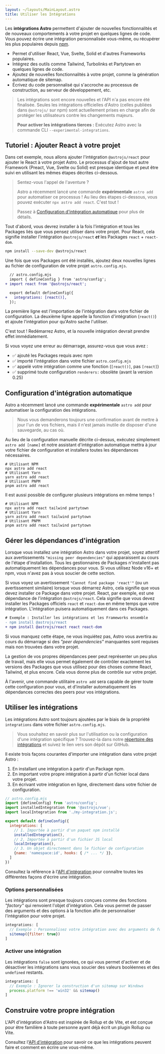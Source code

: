 ```yaml
---
layout: ~/layouts/MainLayout.astro
title: Utiliser les Intégrations
---
```




Les **intégrations Astro** permettent d'ajouter de nouvelles fonctionnalités et de nouveaux comportements à votre projet en quelques lignes de code. Vous pouvez écrire une intégration personnalisée vous-même, ou récupérer les plus populaires depuis [npm](https://www.npmjs.com/search?q=keywords%3Aastro-component&ranking=popularity).

- Permet d'utiliser React, Vue, Svelte, Solid et d'autres Frameworks populaires.
- Intégrez des outils comme Tailwind, Turbolinks et Partytown en quelques lignes de code.
- Ajoutez de nouvelles fonctionnalités à votre projet, comme la génération automatique de sitemap.
- Écrivez du code personnalisé qui s'accroche au processus de construction, au serveur de développement, etc.

> Les intégrations sont encore nouvelles et l'API n'a pas encore été finalisée. Seules les intégrations officielles d'Astro (celles publiées dans `@astrojs/` sur npm) sont actuellement prises en charge afin de protéger les utilisateurs contre les changements majeurs.
>
> **Pour activer les intégrations tierces :** Exécutez Astro avec la commande CLI `--experimental-integrations`.

## Tutoriel : Ajouter React à votre projet

Dans cet exemple, nous allons ajouter l'intégration `@astrojs/react` pour ajouter le React à votre projet Astro. Le processus d'ajout de tout autre Framework (Preact, Vue, Svelte ou Solid) est presque identique et peut être suivi en utilisant les mêmes étapes décrites ci-dessous.

<blockquote>
  <Badge variant="accent">Sentez-vous l'appel de l'aventure ?</Badge>

  Astro a récemment lancé une commande **expérimentale** `astro add` pour automatiser ce processus ! Au lieu des étapes ci-dessous, vous pouvez exécuter `npx astro add react`. C'est tout !

  Passez à [Configuration d'intégration automatique](#configuration-dintégration-automatique) pour plus de détails.
</blockquote>

Tout d'abord, vous devrez installer à la fois l'intégration et tous les Packages liés que vous pensez utiliser dans votre projet. Pour React, cela signifie installer l'intégration `@astrojs/react` ***et*** les Packages `react` + `react-dom`.

```bash
npm install --save-dev @astrojs/react
```

Une fois que vos Packages ont été installés, ajoutez deux nouvelles lignes au fichier de configuration de votre projet `astro.config.mjs`.

```diff
  // astro.config.mjs
  import { defineConfig } from 'astro/config';
+ import react from '@astrojs/react';

  export default defineConfig({
+   integrations: [react()],
  });
```

La première ligne est l'importation de l'intégration dans votre fichier de configuration. La deuxième ligne appelle la fonction d'intégration (`react()`) et ajoute l'intégration pour qu'Astro sache l'utiliser.

C'est tout ! Redémarrez Astro, et la nouvelle intégration devrait prendre effet immédiatement.

Si vous voyez une erreur au démarrage, assurez-vous que vous avez :

- ✅ ajouté les Packages requis avec npm
- ✅ importé l'intégration dans votre fichier `astro.config.mjs`
- ✅ appelé votre intégration comme une fonction (`[react()]`, pas `[react]`)
- ✅ supprimé toute configuration `renderers:` obsolète (avant la version 0.25)

## Configuration d'intégration automatique

Astro a récemment lancé une commande **expérimentale** `astro add` pour automatiser la configuration des intégrations.

> Nous vous demanderons toujours une confirmation avant de mettre à jour l'un de vos fichiers, mais il n'est jamais inutile de disposer d'une sauvegarde, au cas où.

Au lieu de la configuration manuelle décrite ci-dessus, exécutez simplement `astro add [name]` et notre assistant d'intégration automatique mettra à jour votre fichier de configuration et installera toutes les dépendances nécessaires.

```shell
# Utilisant NPM
npx astro add react
# Utilisant Yarn
yarn astro add react
# Utilisant PNPM
pnpm astro add react
```

Il est aussi possible de configurer plusieurs intégrations en même temps !

```shell
# Utilisant NPM
npx astro add react tailwind partytown
# Utilisant Yarn
yarn astro add react tailwind partytown
# Utilisant PNPM
pnpm astro add react tailwind partytown
```

## Gérer les dépendances d'intégration

Lorsque vous installez une intégration Astro dans votre projet, soyez attentif aux avertissements `"missing peer dependencies"` qui apparaissent au cours de l'étape d'installation. Tous les gestionnaires de Packages n'installent pas automatiquement les dépendances pour vous. Si vous utilisez Node v16+ et npm, vous n'avez pas à vous soucier de cette section.

Si vous voyez un avertissement `"Cannot find package 'react'"` (ou un avertissement similaire) lorsque vous démarrez Astro, cela signifie que vous devez installer ce Package dans votre projet. React, par exemple, est une dépendance de l'intégration `@astrojs/react`. Cela signifie que vous devez installer les Packages officiels `react` et `react-dom` en même temps que votre intégration. L'intégration puisera automatiquement dans ces Packages.

```diff
# Exemple : Installer les intégrations et les Frameworks ensemble
- npm install @astrojs/react
+ npm install @astrojs/react react react-dom
```

Si vous manquez cette étape, ne vous inquiétez pas, Astro vous avertira au cours du démarrage si des _"peer dependencies"_ manquantes sont requises mais non trouvées dans votre projet.

La gestion de vos propres dépendances peer peut représenter un peu plus de travail, mais elle vous permet également de contrôler exactement les versions des Packages que vous utilisez pour des choses comme React, Tailwind, et plus encore. Cela vous donne plus de contrôle sur votre projet.

À l'avenir, une commande utilitaire `astro add` sera capable de gérer toute cette configuration pour vous, et d'installer automatiquement les dépendances correctes des peers pour vos intégrations.

## Utiliser les intégrations

Les intégrations Astro sont toujours ajoutées par le biais de la propriété `integrations` dans votre fichier `astro.config.mjs`.

> Vous souhaitez en savoir plus sur l'utilisation ou la configuration d'une intégration spécifique ? Trouvez-la dans notre [répertoire des intégrations](https://astro.build/integrations/) et suivez le lien vers son dépôt sur GitHub.

Il existe trois façons courantes d'importer une intégration dans votre projet Astro :

1. En installant une intégration à partir d'un Package npm.
2. En important votre propre intégration à partir d'un fichier local dans votre projet.
3. En écrivant votre intégration en ligne, directement dans votre fichier de configuration.

```js
// astro.config.mjs
import {defineConfig} from 'astro/config';
import installedIntegration from '@astrojs/vue';
import localIntegration from './my-integration.js';

export default defineConfig({
  integrations: [
    // 1. Importée à partir d'un paquet npm installé
    installedIntegration(),
    // 2. Importée à partir d'un fichier JS local
    localIntegration(),
    // 3. Un objet directement dans le fichier de configuration
    {name: 'namespace:id', hooks: { /* ... */ }},
  ]
})
```

Consultez la référence à l'[API d'intégration](/fr/reference/integrations-reference/) pour connaître toutes les différentes façons d'écrire une intégration.

### Options personnalisées

Les intégrations sont presque toujours conçues comme des fonctions _"factory"_ qui renvoient l'objet d'intégration. Cela vous permet de passer des arguments et des options à la fonction afin de personnaliser l'intégration pour votre projet.

```js
integrations: [
  // Exemple : Personnalisez votre intégration avec des arguments de fonction
  sitemap({filter: true})
]
```

### Activer une intégration

Les intégrations `false` sont ignorées, ce qui vous permet d'activer et de désactiver les intégrations sans vous soucier des valeurs booléennes et des `undefined` restants.

```js
integrations: [
  // Exemple : Ignorer la construction d'un sitemap sur Windows
  process.platform !== 'win32' && sitemap()
]
```

## Construire votre propre intégration

L'API d'intégration d'Astro est inspirée de Rollup et de Vite, et est conçue pour être familière à toute personne ayant déjà écrit un plugin Rollup ou Vite.

Consultez l'[API d'intégration](/fr/reference/integrations-reference/) pour savoir ce que les intégrations peuvent faire et comment en écrire une vous-même.
